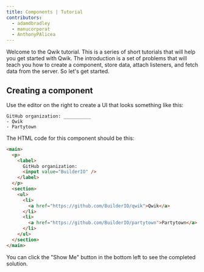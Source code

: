 ```yaml
---
title: Components | Tutorial
contributors:
  - adamdbradley
  - manucorporat
  - AnthonyPAlicea
---
```


Welcome to the Qwik tutorial. This is a series of short tutorials that will help you get started with Qwik. The introduction is a set of problems that will teach you how to create a component, store data, attach listeners, and fetch data from the server. So let's get started.

## Creating a component

Use the editor on the right to create a UI that looks something like this:

```
GitHub organization: __________
- Qwik
- Partytown
```

The HTML code for this component should be this:

```HTML
<main>
  <p>
    <label>
      GitHub organization:
      <input value="BuilderIO" />
    </label>
  </p>
  <section>
    <ul>
      <li>
        <a href="https://github.com/BuilderIO/qwik">Qwik</a>
      </li>
      <li>
        <a href="https://github.com/BuilderIO/partytown">Partytown</a>
      </li>
    </ul>
  </section>
</main>
```

You can click the "Show Me" button in the bottom left to see the completed solution.
